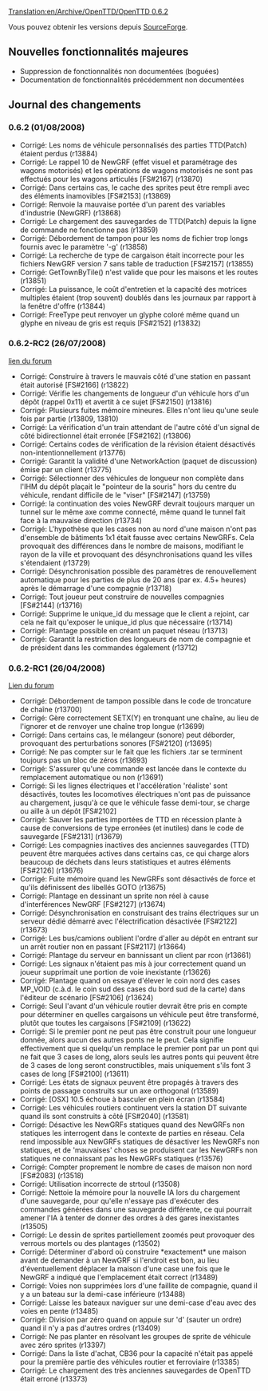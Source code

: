 [[Translation:en/Archive/OpenTTD/OpenTTD 0.6.2]]


{{fr/Archive/OpenTTD/Livraison|prec=fr/Archive/OpenTTD/OpenTTD 0.6.1|suiv=fr/Archive/OpenTTD/OpenTTD 0.6.3|date=01/08/2008}}

Vous pouvez obtenir les versions depuis [http://sourceforge.net/project/showfiles.php?group_id=103924 SourceForge].


==Nouvelles fonctionnalités majeures==
* Suppression de fonctionnalités non documentées (boguées)
* Documentation de fonctionnalités précédemment non documentées

==Journal des changements==
===0.6.2 (01/08/2008)===
* Corrigé: Les noms de véhicule personnalisés des parties TTD(Patch) étaient perdus (r13884)
* Corrigé: Le rappel 10 de NewGRF (effet visuel et paramétrage des wagons motorisés) et les opérations de wagons motorisés ne sont pas effectués pour les wagons articulés [FS#2167] (r13870)
* Corrigé: Dans certains cas, le cache des sprites peut être rempli avec des éléments inamovibles [FS#2153] (r13869)
* Corrigé: Renvoie la mauvaise portée d'un parent des variables d'industrie (NewGRF) (r13868)
* Corrigé: Le chargement des sauvegardes de TTD(Patch) depuis la ligne de commande ne fonctionne pas (r13859)
* Corrigé: Débordement de tampon pour les noms de fichier trop longs fournis avec le paramètre '-g' (r13858)
* Corrigé: La recherche de type de cargaison était incorrecte pour les fichiers NewGRF version 7 sans table de traduction [FS#2157] (r13855)
* Corrigé: GetTownByTile() n'est valide que pour les maisons et les routes (r13851)
* Corrigé: La puissance, le coût d'entretien et la capacité des motrices multiples étaient (trop souvent) doublés dans les journaux par rapport à la fenêtre d'offre (r13844)
* Corrigé: FreeType peut renvoyer un glyphe coloré même quand un glyphe en niveau de gris est requis [FS#2152] (r13832)

===0.6.2-RC2 (26/07/2008)===
[http://www.tt-forums.net/viewtopic.php?f=29&t=38621 lien du forum]
* Corrigé: Construire à travers le mauvais côté d'une station en passant était autorisé [FS#2166] (r13822)
* Corrigé: Vérifie les changements de longueur d'un véhicule hors d'un dépôt (rappel 0x11) et avertit à ce sujet [FS#2150] (r13816)
* Corrigé: Plusieurs fuites mémoire mineures. Elles n'ont lieu qu'une seule fois par partie (r13809, 13810)
* Corrigé: La vérification d'un train attendant de l'autre côté d'un signal de côté bidirectionnel était erronée [FS#2162] (r13806)
* Corrigé: Certains codes de vérification de la révision étaient désactivés non-intentionnellement (r13776)
* Corrigé: Garantit la validité d'une NetworkAction (paquet de discussion) émise par un client (r13775)
* Corrigé: Sélectionner des véhicules de longueur non complète dans l'IHM du dépôt plaçait le "pointeur de la souris" hors du centre du véhicule, rendant difficile de le "viser" [FS#2147] (r13759)
* Corrigé: la continuation des voies NewGRF devrait toujours marquer un tunnel sur le même axe comme connecté, même quand le tunnel fait face à la mauvaise direction (r13734)
* Corrigé: L'hypothèse que les cases non au nord d'une maison n'ont pas d'ensemble de bâtiments 1x1 était fausse avec certains NewGRFs. Cela provoquait des différences dans le nombre de maisons, modifiant le rayon de la ville et provoquant des désynchronisations quand les villes s'étendaient (r13729)
* Corrigé: Désynchronisation possible des paramètres de renouvellement automatique pour les parties de plus de 20 ans (par ex. 4.5+ heures) après le démarrage d'une compagnie (r13718)
* Corrigé: Tout joueur peut construire de nouvelles compagnies [FS#2144] (r13716)
* Corrigé: Supprime le unique_id du message que le client a rejoint, car cela ne fait qu'exposer le unique_id plus que nécessaire (r13714)
* Corrigé: Plantage possible en créant un paquet réseau (r13713)
* Corrigé: Garantit la restriction des longueurs de nom de compagnie et de président dans les commandes également (r13712)

===0.6.2-RC1 (26/04/2008)===
[http://www.tt-forums.net/viewtopic.php?f=29&t=38471 Lien du forum]
* Corrigé: Débordement de tampon possible dans le code de troncature de chaîne (r13700)
* Corrigé: Gère correctement SETX(Y) en tronquant une chaîne, au lieu de l'ignorer et de renvoyer une chaîne trop longue (r13699)
* Corrigé: Dans certains cas, le mélangeur (sonore) peut déborder, provoquant des perturbations sonores [FS#2120] (r13695)
* Corrigé: Ne pas compter sur le fait que les fichiers .tar se terminent toujours pas un bloc de zéros (r13693)
* Corrigé: S'assurer qu'une commande est lancée dans le contexte du remplacement automatique ou non (r13691)
* Corrigé: Si les lignes électriques et l'accélération 'réaliste' sont désactivés, toutes les locomotives électriques n'ont pas de puissance au chargement, jusqu'à ce que le véhicule fasse demi-tour, se charge ou aille à un dépôt [FS#2102]
* Corrigé: Sauver les parties importées de TTD en récession plante à cause de conversions de type erronées (et inutiles) dans le code de sauvegarde [FS#2131] (r13679)
* Corrigé: Les compagnies inactives des anciennes sauvegardes (TTD) peuvent être marquées actives dans certains cas, ce qui charge alors beaucoup de déchets dans leurs statistiques et autres éléments [FS#2126] (r13676)
* Corrigé: Fuite mémoire quand les NewGRFs sont désactivés de force et qu'ils définissent des libellés GOTO (r13675)
* Corrigé: Plantage en dessinant un sprite non réel à cause d'interférences NewGRF [FS#2127] (r13674)
* Corrigé: Désynchronisation en construisant des trains électriques sur un serveur dédié démarré avec l'électrification désactivée [FS#2122] (r13673)
* Corrigé: Les bus/camions oublient l'ordre d'aller au dépôt en entrant sur un arrêt routier non en passant [FS#2117] (r13664)
* Corrigé: Plantage du serveur en bannissant un client par rcon (r13661)
* Corrigé: Les signaux n'étaient pas mis à jour correctement quand un joueur supprimait une portion de voie inexistante (r13626)
* Corrigé: Plantage quand on essaye d'élever le coin nord des cases MP_VOID (c.à.d. le coin sud des cases du bord sud de la carte) dans l'éditeur de scénario [FS#2106] (r13624)
* Corrigé: Seul l'avant d'un véhicule routier devrait être pris en compte pour déterminer en quelles cargaisons un véhicule peut être transformé, plutôt que toutes les cargaisons [FS#2109] (r13622)
* Corrigé: Si le premier pont ne peut pas être construit pour une longueur donnée, alors aucun des autres ponts ne le peut. Cela signifie effectivement que si quelqu'un remplace le premier pont par un pont qui ne fait que 3 cases de long, alors seuls les autres ponts qui peuvent être de 3 cases de long seront constructibles, mais uniquement s'ils font 3 cases de long [FS#2100] (r13611)
* Corrigé: Les états de signaux peuvent être propagés à travers des points de passage construits sur un axe orthogonal (r13589)
* Corrigé: [OSX] 10.5 échoue à basculer en plein écran (r13584)
* Corrigé: Les véhicules routiers continuent vers la station DT suivante quand ils sont construits à côté [FS#2040] (r13581)
* Corrigé: Désactive les NewGRFs statiques quand des NewGRFs non statiques les interrogent dans le contexte de parties en réseau. Cela rend impossible aux NewGRFs statiques de désactiver les NewGRFs non statiques, et de 'mauvaises' choses se produisent car les NewGRFs non statiques ne connaissant pas les NewGRFs statiques (r13576)
* Corrigé: Compter proprement le nombre de cases de maison non nord [FS#2083] (r13518)
* Corrigé: Utilisation incorrecte de strtoul (r13508)
* Corrigé: Nettoie la mémoire pour la nouvelle IA lors du chargement d'une sauvegarde, pour qu'elle n'essaye pas d'exécuter des commandes générées dans une sauvegarde différente, ce qui pourrait amener l'IA à tenter de donner des ordres à des gares inexistantes (r13505)
* Corrigé: Le dessin de sprites partiellement zoomés peut provoquer des verrous mortels ou des plantages (r13502)
* Corrigé: Déterminer d'abord où construire *exactement* une maison avant de demander à un NewGRF si l'endroit est bon, au lieu d'éventuellement déplacer la maison d'une case une fois que le NewGRF a indiqué que l'emplacement était correct (r13489)
* Corrigé: Voies non supprimées lors d'une faillite de compagnie, quand il y a un bateau sur la demi-case inférieure (r13488)
* Corrigé: Laisse les bateaux naviguer sur une demi-case d'eau avec des voies en pente (r13485)
* Corrigé: Division par zéro quand on appuie sur 'd' (sauter un ordre) quand il n'y a pas d'autres ordres (r13409)
* Corrigé: Ne pas planter en résolvant les groupes de sprite de véhicule avec zéro sprites (r13397)
* Corrigé: Dans la liste d'achat, CB36 pour la capacité n'était pas appelé pour la première partie des véhicules routier et ferroviaire (r13385)
* Corrigé: Le chargement des très anciennes sauvegardes de OpenTTD était erroné (r13373)